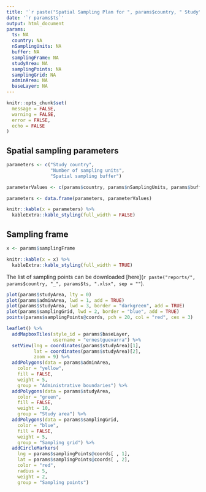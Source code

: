 ```yaml
---
title: '`r paste("Spatial Sampling Plan for ", params$country, " Study", sep = "")`'
date: '`r params$ts`'
output: html_document
params:
  ts: NA
  country: NA
  nSamplingUnits: NA
  buffer: NA
  samplingFrame: NA
  studyArea: NA
  samplingPoints: NA
  samplingGrid: NA
  adminArea: NA
  baseLayer: NA
---
```


```r
knitr::opts_chunk$set(
  message = FALSE,
  warning = FALSE,
  error = FALSE,
  echo = FALSE
)
```

## Spatial sampling parameters

```r
parameters <- c("Study country",
                "Number of sampling units",
                "Spatial sampling buffer")

parameterValues <- c(params$country, params$nSamplingUnits, params$buffer)

parameters <- data.frame(parameters, parameterValues)

knitr::kable(x = parameters) %>%
  kableExtra::kable_styling(full_width = FALSE)
```

## Sampling frame

```r
x <- params$samplingFrame

knitr::kable(x = x) %>%
  kableExtra::kable_styling(full_width = TRUE)
```

The list of sampling points can be downloaded [here](`r paste("reports/", params$country, "_", params$ts, ".xlsx", sep = ""`).

```r
plot(params$studyArea, lty = 0)
plot(params$adminArea, lwd = 1, add = TRUE)
plot(params$studyArea, lwd = 3, border = "darkgreen", add = TRUE)
plot(params$samplingGrid, lwd = 2, border = "blue", add = TRUE)
points(params$samplingPoints@coords, pch = 20, col = "red", cex = 3)
```

```r
leaflet() %>%
  addMapboxTiles(style_id = params$baseLayer,
                 username = "ernestguevarra") %>%
  setView(lng = coordinates(params$studyArea)[1], 
          lat = coordinates(params$studyArea)[2], 
          zoom = 9) %>%
  addPolygons(data = params$adminArea,
    color = "yellow",
    fill = FALSE,
    weight = 5,
    group = "Administrative boundaries") %>%
  addPolygons(data = params$studyArea,
    color = "green",
    fill = FALSE,
    weight = 10,
    group = "Study area") %>%
  addPolygons(data = params$samplingGrid,
    color = "blue",
    fill = FALSE,
    weight = 5,
    group = "Sampling grid") %>%
  addCircleMarkers(
    lng = params$samplingPoints@coords[ , 1],
    lat = params$samplingPoints@coords[ , 2],
    color = "red",
    radius = 5,
    weight = 2,
    group = "Sampling points")
```

